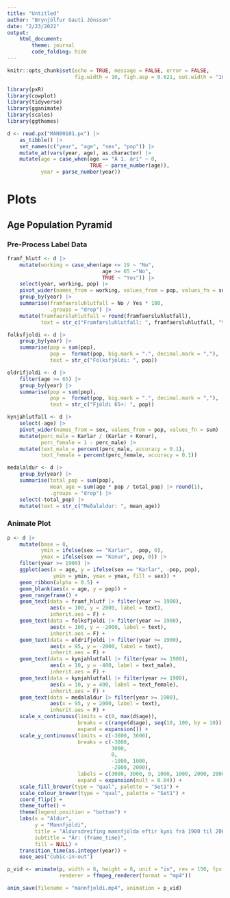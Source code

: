 ```yaml
---
title: "Untitled"
author: "Brynjólfur Gauti Jónsson"
date: "2/23/2022"
output: 
    html_document:
        theme: journal
        code_folding: hide
---
```


```r
knitr::opts_chunk$set(echo = TRUE, message = FALSE, error = FALSE,
                      fig.width = 10, figh.asp = 0.621, out.width = "100%")

library(pxR)
library(cowplot)
library(tidyverse)
library(gganimate)
library(scales)
library(ggthemes)
```


```r
d <- read.px("MAN00101.px") |> 
    as_tibble() |> 
    set_names(c("year", "age", "sex", "pop")) |> 
    mutate_at(vars(year, age), as.character) |> 
    mutate(age = case_when(age == "Á 1. ári" ~ 0,
                           TRUE ~ parse_number(age)),
           year = parse_number(year))
```



# Plots

## Age Population Pyramid

### Pre-Process Label Data

```r
framf_hlutf <- d |> 
    mutate(working = case_when(age <= 19 ~ "No",
                               age >= 65 ~"No",
                               TRUE ~ "Yes")) |> 
    select(year, working, pop) |> 
    pivot_wider(names_from = working, values_from = pop, values_fn = sum) |> 
    group_by(year) |>
    summarise(framfaersluhlutfall = No / Yes * 100,
              .groups = "drop") |> 
    mutate(framfaersluhlutfall = round(framfaersluhlutfall),
           text = str_c("Framfærsluhlutfall: ", framfaersluhlutfall, "%"))
```

```r
folksfjoldi <- d |> 
    group_by(year) |> 
    summarise(pop = sum(pop),
              pop =  format(pop, big.mark = ".", decimal.mark = ","),
              text = str_c("Fólksfjöldi: ", pop))
```

```r
eldrifjoldi <- d |> 
    filter(age >= 65) |> 
    group_by(year) |> 
    summarise(pop = sum(pop),
              pop =  format(pop, big.mark = ".", decimal.mark = ","),
              text = str_c("Fjöldi 65+: ", pop))
```


```r
kynjahlutfall <- d |> 
    select(-age) |> 
    pivot_wider(names_from = sex, values_from = pop, values_fn = sum) |> 
    mutate(perc_male = Karlar / (Karlar + Konur),
           perc_female = 1 - perc_male) |> 
    mutate(text_male = percent(perc_male, accuracy = 0.1),
           text_female = percent(perc_female, accuracy = 0.1))
```


```r
medalaldur <- d |> 
    group_by(year) |> 
    summarise(total_pop = sum(pop),
              mean_age = sum(age * pop / total_pop) |> round(1),
              .groups = "drop") |> 
    select(-total_pop) |> 
    mutate(text = str_c("Meðalaldur: ", mean_age))
```


### Animate Plot

```r
p <- d |> 
    mutate(base = 0,
           ymin = ifelse(sex == "Karlar", -pop, 0),
           ymax = ifelse(sex == "Konur", pop, 0)) |> 
    filter(year >= 1900) |> 
    ggplot(aes(x = age, y = ifelse(sex == "Karlar", -pop, pop),
               ymin = ymin, ymax = ymax, fill = sex)) +
    geom_ribbon(alpha = 0.5) +
    geom_blank(aes(x = age, y = pop)) +
    geom_rangeframe() +
    geom_text(data = framf_hlutf |> filter(year >= 1900), 
              aes(x = 100, y = 2000, label = text),
              inherit.aes = F) +
    geom_text(data = folksfjoldi |> filter(year >= 1900), 
              aes(x = 100, y = -2000, label = text),
              inherit.aes = F) +
    geom_text(data = eldrifjoldi |> filter(year >= 1900), 
              aes(x = 95, y = -2000, label = text),
              inherit.aes = F) +
    geom_text(data = kynjahlutfall |> filter(year >= 1900), 
              aes(x = 10, y = -400, label = text_male),
              inherit.aes = F) +
    geom_text(data = kynjahlutfall |> filter(year >= 1900), 
              aes(x = 10, y = 400, label = text_female),
              inherit.aes = F) +
    geom_text(data = medalaldur |> filter(year >= 1900), 
              aes(x = 95, y = 2000, label = text),
              inherit.aes = F) +
    scale_x_continuous(limits = c(0, max(d$age)),
                       breaks = c(range(d$age), seq(10, 100, by = 10)),
                       expand = expansion()) +
    scale_y_continuous(limits = c(-3600, 3600),
                       breaks = c(-3000,
                                  3000,
                                  0,
                                  -1000, 1000,
                                  -2000, 2000),
                       labels = c(3000, 3000, 0, 1000, 1000, 2000, 2000),
                       expand = expansion(mult = 0.04)) +
    scale_fill_brewer(type = "qual", palette = "Set1") +
    scale_colour_brewer(type = "qual", palette = "Set1") +
    coord_flip() +
    theme_tufte() +
    theme(legend.position = "bottom") +
    labs(x = "Aldur", 
         y = "Mannfjöldi", 
         title = "Aldursdreifing mannfjölda eftir kyni frá 1900 til 2062",
         subtitle = "Ár: {frame_time}",
         fill = NULL) +
    transition_time(as.integer(year)) +
    ease_aes("cubic-in-out")

p_vid <- animate(p, width = 8, height = 8, unit = "in", res = 150, fps = 25, duration = 25,
                 renderer = ffmpeg_renderer(format = "mp4"))

anim_save(filename = "mannfjoldi.mp4", animation = p_vid)
```